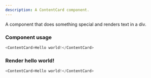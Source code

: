 ```yaml
---
description: A ContentCard component.
---
```



A component that does something special and renders text in a div.

### Component usage
```js
<ContentCard>Hello world!</ContentCard>
```

### Render hello world!

```js live
<ContentCard>Hello world!</ContentCard>
```
